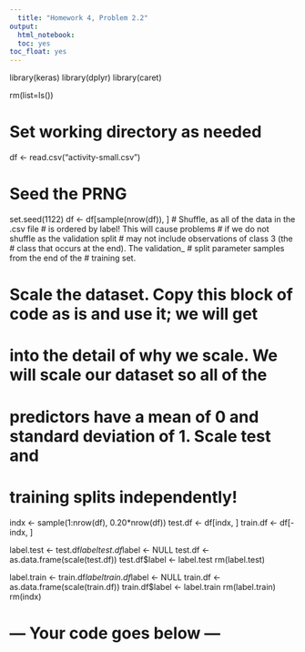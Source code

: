 ```yaml
---
  title: "Homework 4, Problem 2.2"
output: 
  html_notebook:
  toc: yes
toc_float: yes
---
```

  
library(keras)
library(dplyr)
library(caret)

rm(list=ls())

# Set working directory as needed

df <- read.csv("activity-small.csv")

# Seed the PRNG
set.seed(1122)
df <- df[sample(nrow(df)), ] # Shuffle, as all of the data in the .csv file
                             # is ordered by label!  This will cause problems
                             # if we do not shuffle as the validation split
                             # may not include observations of class 3 (the
                             # class that occurs at the end).  The validation_
                             # split parameter samples from the end of the
                             # training set.

# Scale the dataset.  Copy this block of code as is and use it; we will get
# into the detail of why we scale.  We will scale our dataset so all of the
# predictors have a mean of 0 and standard deviation of 1.  Scale test and
# training splits independently!

indx <- sample(1:nrow(df), 0.20*nrow(df))
test.df  <- df[indx, ]
train.df <- df[-indx, ]

label.test <- test.df$label
test.df$label <- NULL
test.df <- as.data.frame(scale(test.df))
test.df$label <- label.test
rm(label.test)

label.train <- train.df$label
train.df$label <- NULL
train.df <- as.data.frame(scale(train.df))
train.df$label <- label.train
rm(label.train)
rm(indx)

# --- Your code goes below ---


